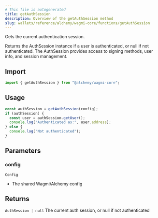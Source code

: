 ```yaml
---
# This file is autogenerated
title: getAuthSession
description: Overview of the getAuthSession method
slug: wallets/reference/alchemy/wagmi-core/functions/getAuthSession
---
```


Gets the current authentication session.

Returns the AuthSession instance if a user is authenticated, or null if not authenticated.
The AuthSession provides access to signing methods, user info, and session management.

## Import

```ts
import { getAuthSession } from "@alchemy/wagmi-core";
```

## Usage

```ts
const authSession = getAuthSession(config);
if (authSession) {
  const user = authSession.getUser();
  console.log("Authenticated as:", user.address);
} else {
  console.log("Not authenticated");
}
```

## Parameters

### config

`Config`

- The shared Wagmi/Alchemy config

## Returns

`AuthSession | null`
The current auth session, or null if not authenticated
